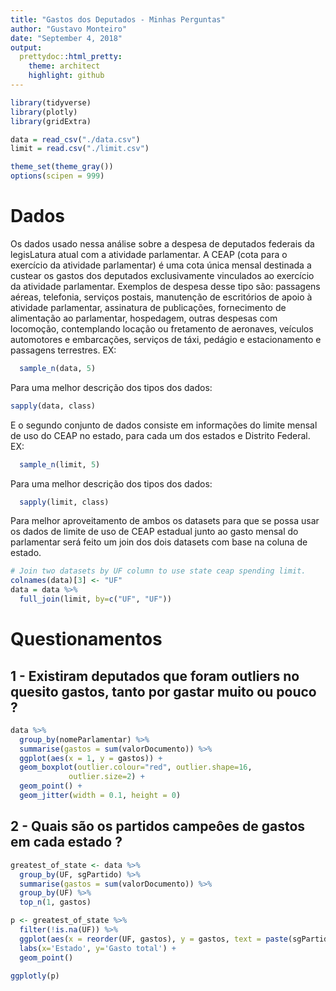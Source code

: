 ```yaml
---
title: "Gastos dos Deputados - Minhas Perguntas"
author: "Gustavo Monteiro"
date: "September 4, 2018"
output:
  prettydoc::html_pretty:
    theme: architect
    highlight: github
---
```


```r
library(tidyverse)
library(plotly)
library(gridExtra)

data = read_csv("./data.csv")
limit = read.csv("./limit.csv")

theme_set(theme_gray())
options(scipen = 999)
```
# Dados

  Os dados usado nessa análise sobre a despesa de deputados federais da legisLatura atual com a atividade parlamentar. 
  A CEAP (cota para o exercício da atividade parlamentar) é uma cota única mensal destinada a custear os gastos dos deputados exclusivamente vinculados ao exercício da atividade parlamentar.
  Exemplos de despesa desse tipo são: passagens aéreas, telefonia, serviços postais, manutenção de escritórios de apoio à atividade parlamentar, assinatura de publicações, fornecimento de alimentação ao parlamentar, hospedagem, outras despesas com locomoção, contemplando locação ou fretamento de aeronaves, veículos automotores e embarcações, serviços de táxi, pedágio e estacionamento e passagens terrestres.
EX:
```r
  sample_n(data, 5)
```
Para uma melhor descrição dos tipos dos dados:
```r
sapply(data, class)
```
E o segundo conjunto de dados consiste em informações do limite mensal de uso do CEAP no estado, para cada um dos estados e Distrito Federal.
EX:
```r
  sample_n(limit, 5)
```
Para uma melhor descrição dos tipos dos dados:
```r
  sapply(limit, class)
```

Para melhor aproveitamento de ambos os datasets para que se possa usar os dados de limite de uso de CEAP estadual junto ao gasto mensal do parlamentar será feito um join dos dois datasets com base na coluna de estado.
```r
# Join two datasets by UF column to use state ceap spending limit.
colnames(data)[3] <- "UF"
data = data %>%
  full_join(limit, by=c("UF", "UF"))
```

# Questionamentos
## 1 - Existiram deputados que foram outliers no quesito gastos, tanto por gastar muito ou pouco ?
```r
data %>%
  group_by(nomeParlamentar) %>% 
  summarise(gastos = sum(valorDocumento)) %>% 
  ggplot(aes(x = 1, y = gastos)) +
  geom_boxplot(outlier.colour="red", outlier.shape=16,
             outlier.size=2) +
  geom_point() +
  geom_jitter(width = 0.1, height = 0)
```


## 2 - Quais são os partidos campeôes de gastos em cada estado ?
```r
greatest_of_state <- data %>% 
  group_by(UF, sgPartido) %>% 
  summarise(gastos = sum(valorDocumento)) %>% 
  group_by(UF) %>% 
  top_n(1, gastos)

p <- greatest_of_state %>%
  filter(!is.na(UF)) %>% 
  ggplot(aes(x = reorder(UF, gastos), y = gastos, text = paste(sgPartido))) +
  labs(x='Estado', y='Gasto total') +
  geom_point()

ggplotly(p)
```

